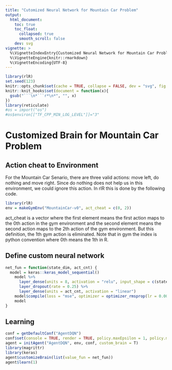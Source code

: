 ```yaml
---
title: "Cutomized Neural Network for Mountain Car Problem"
output:
  html_document:
    toc: true
    toc_float:
      collapsed: true
      smooth_scroll: false
    dev: svg
vignette: >
  %\VignetteIndexEntry{Customized Neural Network for Mountain Car Problem}
  %\VignetteEngine{knitr::rmarkdown}
  %\VignetteEncoding{UTF-8}
---
```


```r
library(rlR)
set.seed(123)
knitr::opts_chunk$set(cache = TRUE, collapse = FALSE, dev = "svg", fig.height = 3.5)
knitr::knit_hooks$set(document = function(x){
  gsub("```\n*```r*\n*", "", x)
})
library(reticulate)
#os = import("os")
#os$environ[["TF_CPP_MIN_LOG_LEVEL"]]="3"
```

# Customized Brain for Mountain Car Problem

## Action cheat to Environment
For the Mountain Car Senario, there are three valid actions: move left, do nothing and move right. Since do nothing does not help us in this environment, we could ignore this action.
In rlR this is done by the following code.

```r
library(rlR)
env = makeGymEnv("MountainCar-v0", act_cheat = c(0, 2))
```
act_cheat is a vector where the first element means the first action maps to the 0th action in the gym environment and the second element means the second action maps to the 2th action of the gym environment. But this definition, the 1th gym action is eliminated. Note that in gym the index is python convention where 0th means the 1th in R.

## Define custom neural network
```r
net_fun = function(state_dim, act_cnt) {
  model = keras::keras_model_sequential()
    model %>%
      layer_dense(units = 8, activation = "relu", input_shape = c(state_dim)) %>%
      layer_dropout(rate = 0.25) %>%
      layer_dense(units = act_cnt, activation = "linear")
    model$compile(loss = "mse", optimizer = optimizer_rmsprop(lr = 0.001, clipnorm = 1.0))
    model
}
```

## Learning
```r
conf = getDefaultConf("AgentDQN")
conf$set(console = TRUE, render = TRUE, policy.maxEpsilon = 1, policy.minEpsilon = 0, policy.decay = 1.0 / 1.01, replay.batchsize = 64, replay.epochs = 4, agent.lr.decay = 1, agent.gamma = 0.95)
agent = initAgent("AgentDQN", env, conf, custom_brain = T)
library(magrittr)
library(keras)
agent$customizeBrain(list(value_fun = net_fun))
agent$learn(1)
```
